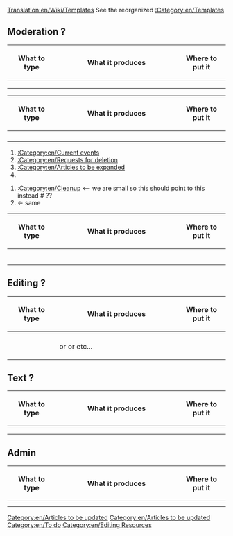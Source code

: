 [[Translation:en/Wiki/Templates]]
See the reorganized [[:Category:en/Templates]] 


==Moderation ?==
{| border=1 cellspacing=0 cellpadding=3 
!width=80| What to type 
!width=55%| What it produces 
!Where to put it
|-
|{{en/S|en/Current}}
|
|
|-
|{{en/S|en/Delete}}
|
|
|-
|{{en/S|en/Expand}}
|
|
|}


{| border=1 cellspacing=0 cellpadding=3 
!width=80| What to type 
!width=55%| What it produces 
!Where to put it
|-
|{{en/S|en/Cleanup}}
|
|
|-
|{{en/S|en/Outdated}}
| 
|
|-
|{{en/S|en/Incomplete}}
| {{en/Incomplete}}
|
|-
|{{en/S|en/Todo}}
| 
|
|}


#[[:Category:en/Current events]]
#[[:Category:en/Requests for deletion]]
#[[:Category:en/Articles to be expanded]]
#[[Category:en/Articles to be updated]]

#[[:Category:en/Cleanup]]   <-- we are small so this should point to this instead #[[Category:en/Articles to be updated]] ??
#[[Category:en/To do]]      <- same 

{| border=1 cellspacing=0 cellpadding=3 
!width=80| What to type 
!width=55%| What it produces 
!Where to put it
|-
|{{en/S|en/Linking}}
|{{en/Linking}}
|
|-
|{{en/S|en/Note}}
|{{en/Note|some text here}}
|
|-
|{{en/S|en/Warning}}
|{{en/Warning|some text here}}
|
|-
|{{en/S|en/FutureFeature}}
|{{en/FutureFeature}}
|
|-
|{{en/S|en/Nightly|nightly}}
|{{en/Nightly| some text...}}
|
|-
|
|
|
|}







==Editing ?==
{| border=1 cellspacing=0 cellpadding=3 
!width=80| What to type 
!width=55%| What it produces 
!Where to put it
|-
|{{en/S|en/Feature}}
|{{en/Feature|1.0}}
|
|-
|{{en/S|en/Check}}
|{{en/Check|Yes|Green|20px}} or {{en/Check|No|Red|20px}} or {{en/Check|No|Black|20px}} etc...
|
|}


==Text ?==
{| border=1 cellspacing=0 cellpadding=3 
!width=80| What to type 
!width=55%| What it produces 
!Where to put it
|-
|{{en/S|en/Forum}}
| {{en/Forum|0|0}} 
|
|-
|{{en/S|en/User}}
| {{en/User|11}} 
|
|-
|
|
|
|}



==Admin==
{| border=1 cellspacing=0 cellpadding=3 
!width=80| What to type 
!width=55%| What it produces 
!Where to put it
|-
|{{en/S|en/Historical}}
| {{en/Historical}}
|
|-
|{{en/S|en/Vandal}}
| 
|
|}


[[Category:en/Editing Resources]]